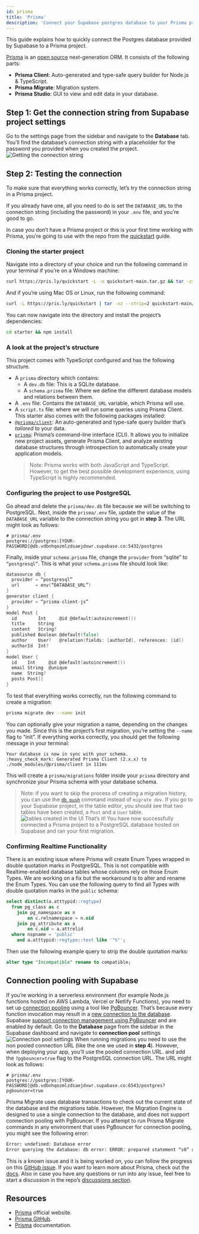 ```yaml
---
id: prisma
title: 'Prisma'
description: 'Connect your Supabase postgres database to your Prisma project.'
---
```


This guide explains how to quickly connect the Postgres database provided by Supabase to a Prisma project.

[Prisma](https://prisma.io) is an [open source](https://github.com/prisma/prisma) next-generation ORM. It consists of the following parts:

- **Prisma Client**: Auto-generated and type-safe query builder for Node.js & TypeScript.
- **Prisma Migrate**: Migration system.
- **Prisma Studio**: GUI to view and edit data in your database.

## Step 1: Get the connection string from Supabase project settings

Go to the settings page from the sidebar and navigate to the **Database** tab. You’ll find the database’s connection string with a placeholder for the password you provided when you created the project.
![Getting the connection string](/img/guides/integrations/prisma/zntcsh3ic91gf1gy8j73.png)

## Step 2: Testing the connection

To make sure that everything works correctly, let’s try the connection string in a Prisma project.

If you already have one, all you need to do is set the `DATABASE_URL` to the connection string (including the password) in your `.env` file, and you’re good to go.

In case you don’t have a Prisma project or this is your first time working with Prisma, you’re going to use with the repo from the [quickstart](https://www.prisma.io/docs/getting-started/quickstart) guide.

### Cloning the starter project

Navigate into a directory of your choice and run the following command in your terminal if you’re on a Windows machine:

```bash
curl https://pris.ly/quickstart -L -o quickstart-main.tar.gz && tar -zxvf quickstart-main.tar.gz quickstart-main/typescript/starter && move quickstart-main\typescript\starter starter && rmdir /S /Q quickstart-main && del /Q quickstart-main.tar.gz
```

And if you’re using Mac OS or Linux, run the following command:

```bash
curl -L https://pris.ly/quickstart | tar -xz --strip=2 quickstart-main/typescript/starter
```

You can now navigate into the directory and install the project’s dependencies:

```bash
cd starter && npm install
```

### A look at the project’s structure

This project comes with TypeScript configured and has the following structure.

- A `prisma` directory which contains:
  - A `dev.db` file: This is a SQLite database.
  - A `schema.prisma` file: Where we define the different database models and relations between them.
- A `.env` file: Contains the `DATABASE_URL` variable, which Prisma will use.
- A `script.ts` file: where we will run some queries using Prisma Client.
  This starter also comes with the following packages installed:
- [`@prisma/client`](https://www.npmjs.com/package/prisma): An auto-generated and type-safe query builder that’s _tailored_ to your data.
- [`prisma`](https://www.npmjs.com/package/@prisma/client): Prisma’s command-line interface (CLI). It allows you to initialize new project assets, generate Prisma Client, and analyze existing database structures through introspection to automatically create your application models.
  > Note: Prisma works with both JavaScript and TypeScript. However, to get the best possible development experience, using TypeScript is highly recommended.

### Configuring the project to use PostgreSQL

Go ahead and delete the `prisma/dev.db` file because we will be switching to PostgreSQL.
Next, inside the `prisma/.env` file, update the value of the `DATABASE_URL` variable to the connection string you got in **step 3**. The URL might look as follows:

```env
# prisma/.env
postgres://postgres:[YOUR-PASSWORD]@db.vdbnhqozmlzdsaejdxwr.supabase.co:5432/postgres
```

Finally, inside your `schema.prisma` file, change the `provider` from “sqlite” to `“postgresql”`.
This is what your `schema.prisma` file should look like:

```go
datasource db {
  provider = “postgresql”
  url      = env(“DATABASE_URL”)
}
generator client {
  provider = “prisma-client-js”
}
model Post {
  id        Int     @id @default(autoincrement())
  title     String
  content   String?
  published Boolean @default(false)
  author    User?   @relation(fields: [authorId], references: [id])
  authorId  Int?
}
model User {
  id    Int     @id @default(autoincrement())
  email String  @unique
  name  String?
  posts Post[]
}
```

To test that everything works correctly, run the following command to create a migration:

```bash
prisma migrate dev --name init
```

You can optionally give your migration a name, depending on the changes you made. Since this is the project’s first migration, you’re setting the `--name` flag to “init”.
If everything works correctly, you should get the following message in your terminal:

```text
Your database is now in sync with your schema.
:heavy_check_mark: Generated Prisma Client (2.x.x) to ./node_modules/@prisma/client in 111ms
```

This will create a `prisma/migrations` folder inside your `prisma` directory and synchronize your Prisma schema with your database schema.

> Note: if you want to skip the process of creating a migration history, you can use the [`db push`](https://www.prisma.io/docs/concepts/components/prisma-migrate/db-push) command instead of `migrate dev`.
> If you go to your Supabase project, in the table editor, you should see that two tables have been created, a `Post` and a `User` table.
> ![tables created in the UI](/img/guides/integrations/prisma/7y4qq4wwvfrheti6r09u.png)
> That’s it! You have now successfully connected a Prisma project to a PostgreSQL database hosted on Supabase and ran your first migration.

### Confirming Realtime Functionality

There is an existing issue where Prisma will create Enum Types wrapped in double quotation marks in PostgreSQL. This is not compatible with Realtime-enabled database tables whose columns rely on those Enum Types. We are working on a fix but the workaround is to alter and rename the Enum Types. You can use the following query to find all Types with double quotation marks in the `public` schema:

```sql
select distinct(a.atttypid::regtype)
  from pg_class as c
    join pg_namespace as n
	    on c.relnamespace = n.oid
    join pg_attribute as a
	    on c.oid = a.attrelid
  where nspname = 'public'
    and a.atttypid::regtype::text like '"%"';
```

Then use the following example query to strip the double quotation marks:

```sql
alter type "Incompatible" rename to compatible;
```

## Connection pooling with Supabase

If you’re working in a serverless environment (for example Node.js functions hosted on AWS Lambda, Vercel or Netlify Functions), you need to set up [connection pooling](https://www.prisma.io/docs/guides/performance-and-optimization/connection-management#serverless-environments-faas) using a tool like [PgBouncer](https://www.pgbouncer.org/). That’s because every function invocation may result in a [new connection to the database](https://www.prisma.io/docs/guides/performance-and-optimization/connection-management#the-serverless-challenge). Supabase [support connection management using PgBouncer](https://supabase.io/blog/2021/04/02/supabase-pgbouncer#what-is-connection-pooling) and are enabled by default.
Go to the **Database** page from the sidebar in the Supabase dashboard and navigate to **connection pool** settings
![Connection pool settings](/img/guides/integrations/prisma/w0oowg8vq435ob5c3gf0.png)
When running migrations you need to use the non pooled connection URL (like the one we used in **step 4**). However, when deploying your app, you’ll use the pooled connection URL. and add the `?pgbouncer=true` flag to the PostgreSQL connection URL. The URL might look as follows:

```env
# prisma/.env
postgres://postgres:[YOUR-PASSWORD]@db.vdbnhqozmlzdsaejdxwr.supabase.co:6543/postgres?pgbouncer=true
```

Prisma Migrate uses database transactions to check out the current state of the database and the migrations table. However, the Migration Engine is designed to use a single connection to the database, and does not support connection pooling with PgBouncer. If you attempt to run Prisma Migrate commands in any environment that uses PgBouncer for connection pooling, you might see the following error:

```bash
Error: undefined: Database error
Error querying the database: db error: ERROR: prepared statement “s0” already exists
```

This is a known issue and it is being worked on, you can follow the progress on this [GitHub issue](https://github.com/prisma/prisma/issues/6485).
If you want to learn more about Prisma, check out the [docs](https://www.prisma.io/docs). Also in case you have any questions or run into any issue, feel free to start a discussion in the repo’s [discussions section](https://github.com/prisma/prisma/discussions).

## Resources

- [Prisma](https://prisma.io) official website.
- [Prisma GitHub](https://github.com/prisma/prisma).
- [Prisma](https://www.prisma.io/docs/) documentation.
